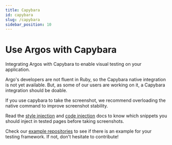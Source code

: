 ```yaml
---
title: Capybara
id: capybara
slug: /capybara
sidebar_position: 10
---
```


# Use Argos with Capybara

Integrating Argos with Capybara to enable visual testing on your application.

Argo's developers are not fluent in Ruby, so the Capybara native integration is not yet available. But, as some of our users are working on it, a Capybara integration should be doable.

If you use capybara to take the screenshot, we recommend overloading the native command to improve screenshot stability.

Read the [style injection](/style-injection) and [code injection](/code-injection) docs to know which snippets you should inject in tested pages before taking screenshots.

Check our [example repositories](https://github.com/argos-ci/argos/tree/main/examples) to see if there is an example for your testing framework. If not, don't hesitate to contribute!
